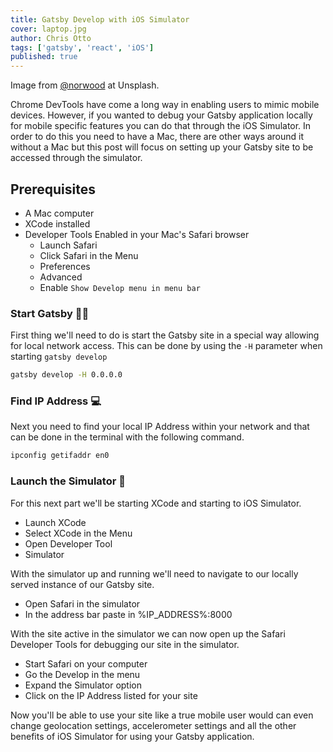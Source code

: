 ```yaml
---
title: Gatsby Develop with iOS Simulator
cover: laptop.jpg
author: Chris Otto
tags: ['gatsby', 'react', 'iOS']
published: true
---
```


Image from [@norwood](https://unsplash.com/@nordwood) at Unsplash.

Chrome DevTools have come a long way in enabling users to mimic mobile devices. However, if you wanted to debug your Gatsby application locally for mobile specific features you can do that through the iOS Simulator. In order to do this you need to have a Mac, there are other ways around it without a Mac but this post will focus on setting up your Gatsby site to be accessed through the simulator.

## Prerequisites

- A Mac computer
- XCode installed
- Developer Tools Enabled in your Mac's Safari browser
  - Launch Safari
  - Click Safari in the Menu
  - Preferences
  - Advanced
  - Enable `Show Develop menu in menu bar`

### Start Gatsby 👨‍🚀

First thing we'll need to do is start the Gatsby site in a special way allowing for local network access. This can be done by using the `-H` parameter when starting `gatsby develop`

``` bash
gatsby develop -H 0.0.0.0
```

### Find IP Address 💻

Next you need to find your local IP Address within your network and that can be done in the terminal with the following command.

```bash
ipconfig getifaddr en0
```

### Launch the Simulator 🚀

For this next part we'll be starting XCode and starting to iOS Simulator.

- Launch XCode
- Select XCode in the Menu
- Open Developer Tool
- Simulator

With the simulator up and running we'll need to navigate to our locally served instance of our Gatsby site.

- Open Safari in the simulator
- In the address bar paste in %IP_ADDRESS%:8000

With the site active in the simulator we can now open up the Safari Developer Tools for debugging our site in the simulator.

- Start Safari on your computer
- Go the Develop in the menu
- Expand the Simulator option
- Click on the IP Address listed for your site

Now you'll be able to use your site like a true mobile user would can even change geolocation settings, accelerometer settings and all the other benefits of iOS Simulator for using your Gatsby application.
